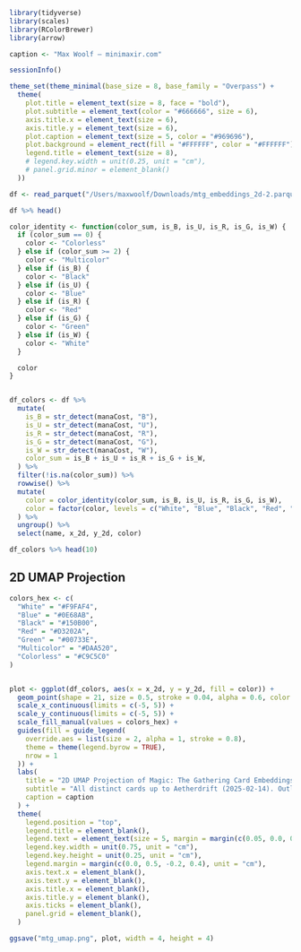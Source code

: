 ```r
library(tidyverse)
library(scales)
library(RColorBrewer)
library(arrow)

caption <- "Max Woolf — minimaxir.com"

sessionInfo()
```

```r
theme_set(theme_minimal(base_size = 8, base_family = "Overpass") +
  theme(
    plot.title = element_text(size = 8, face = "bold"),
    plot.subtitle = element_text(color = "#666666", size = 6),
    axis.title.x = element_text(size = 6),
    axis.title.y = element_text(size = 6),
    plot.caption = element_text(size = 5, color = "#969696"),
    plot.background = element_rect(fill = "#FFFFFF", color = "#FFFFFF"),
    legend.title = element_text(size = 8),
    # legend.key.width = unit(0.25, unit = "cm"),
    # panel.grid.minor = element_blank()
  ))
```


```r
df <- read_parquet("/Users/maxwoolf/Downloads/mtg_embeddings_2d-2.parquet")

df %>% head()
```

```r
color_identity <- function(color_sum, is_B, is_U, is_R, is_G, is_W) {
  if (color_sum == 0) {
    color <- "Colorless"
  } else if (color_sum >= 2) {
    color <- "Multicolor"
  } else if (is_B) {
    color <- "Black"
  } else if (is_U) {
    color <- "Blue"
  } else if (is_R) {
    color <- "Red"
  } else if (is_G) {
    color <- "Green"
  } else if (is_W) {
    color <- "White"
  }

  color
}


df_colors <- df %>%
  mutate(
    is_B = str_detect(manaCost, "B"),
    is_U = str_detect(manaCost, "U"),
    is_R = str_detect(manaCost, "R"),
    is_G = str_detect(manaCost, "G"),
    is_W = str_detect(manaCost, "W"),
    color_sum = is_B + is_U + is_R + is_G + is_W,
  ) %>%
  filter(!is.na(color_sum)) %>%
  rowwise() %>%
  mutate(
    color = color_identity(color_sum, is_B, is_U, is_R, is_G, is_W),
    color = factor(color, levels = c("White", "Blue", "Black", "Red", "Green", "Multicolor", "Colorless"))
  ) %>%
  ungroup() %>%
  select(name, x_2d, y_2d, color)

df_colors %>% head(10)
```

## 2D UMAP Projection

```r
colors_hex <- c(
  "White" = "#F9FAF4",
  "Blue" = "#0E68AB",
  "Black" = "#150B00",
  "Red" = "#D3202A",
  "Green" = "#00733E",
  "Multicolor" = "#DAA520",
  "Colorless" = "#C9C5C0"
)


plot <- ggplot(df_colors, aes(x = x_2d, y = y_2d, fill = color)) +
  geom_point(shape = 21, size = 0.5, stroke = 0.04, alpha = 0.6, color = "black") +
  scale_x_continuous(limits = c(-5, 5)) +
  scale_y_continuous(limits = c(-5, 5)) +
  scale_fill_manual(values = colors_hex) +
  guides(fill = guide_legend(
    override.aes = list(size = 2, alpha = 1, stroke = 0.8),
    theme = theme(legend.byrow = TRUE),
    nrow = 1
  )) +
  labs(
    title = "2D UMAP Projection of Magic: The Gathering Card Embeddings",
    subtitle = "All distinct cards up to Aetherdrift (2025-02-14). Outliers removed.",
    caption = caption
  ) +
  theme(
    legend.position = "top",
    legend.title = element_blank(),
    legend.text = element_text(size = 5, margin = margin(c(0.05, 0.0, 0.0, 0.0), unit = "cm")),
    legend.key.width = unit(0.75, unit = "cm"),
    legend.key.height = unit(0.25, unit = "cm"),
    legend.margin = margin(c(0.0, 0.5, -0.2, 0.4), unit = "cm"),
    axis.text.x = element_blank(),
    axis.text.y = element_blank(),
    axis.title.x = element_blank(),
    axis.title.y = element_blank(),
    axis.ticks = element_blank(),
    panel.grid = element_blank(),
  )

ggsave("mtg_umap.png", plot, width = 4, height = 4)
```
